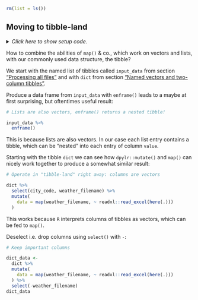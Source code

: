 ```r
rm(list = ls())
```


## Moving to tibble-land {#mut_map}

<details><summary>*Click here to show setup code.*</summary>
```r
### Moving to tibble-land

```
```r
library(tidyverse)
library(here)

dict <- readxl::read_excel(here("data/cities.xlsx"))

input_data <-
  dict %>%
  select(city_code, weather_filename) %>%
  deframe() %>%
  map(~ readxl::read_excel(here(.)))
```
</details>

How to combine the abilities of `map()` & co., which work on vectors and lists, with our commonly used data structure, the tibble?

We start with the named list of tibbles called `input_data` from section ["Processing all files"](#map) and with `dict` from section ["Named vectors and two-column tibbles"](#names).

Produce a data frame from `input_data` with `enframe()` leads to a maybe at first surprising, but oftentimes useful result:

```r
# Lists are also vectors, enframe() returns a nested tibble!
```
```r
input_data %>%
  enframe()
```

This is because lists are also vectors.
In our case each list entry contains a tibble, which can be "nested" into each entry of column `value`.

Starting with the tibble `dict` we can see how `dpylr::mutate()` and `map()` can nicely work together to produce a somewhat similar result:

```r
# Operate in "tibble-land" right away: columns are vectors
```
```r
dict %>%
  select(city_code, weather_filename) %>%
  mutate(
    data = map(weather_filename, ~ readxl::read_excel(here(.)))
  )
```

This works because `R` interprets columns of tibbles as vectors, which can be fed to `map()`.

Deselect i.e. drop columns using `select()` with `-`:

```r
# Keep important columns
```
```r
dict_data <-
  dict %>%
  mutate(
    data = map(weather_filename, ~ readxl::read_excel(here(.)))
  ) %>%
  select(-weather_filename)
dict_data
```
